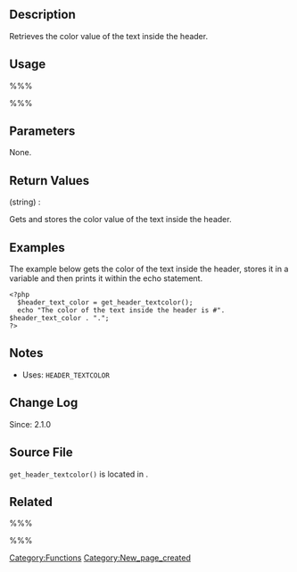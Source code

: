{{Languages|
{{en|Function Reference/get_header_textcolor}}
{{it|Riferimento funzioni/get_header_textcolor}}
{{ja|関数リファレンス/get_header_textcolor}}
}}

== Description ==
Retrieves the color value of the text inside the header.

== Usage ==
%%%<?php get_header_textcolor() ?>%%%

== Parameters ==
None.

== Return Values ==
; (string) :
Gets and stores the color value of the text inside the header.

== Examples ==
The example below gets the color of the text inside the header, stores it in a variable and then prints it within the echo statement.
<pre>
<?php 
  $header_text_color = get_header_textcolor();
  echo "The color of the text inside the header is #". $header_text_color . "."; 
?>
</pre>

== Notes ==
* Uses: <tt>HEADER_TEXTCOLOR</tt>

== Change Log ==
Since: 2.1.0

== Source File ==

<tt>get_header_textcolor()</tt> is located in {{Trac|wp-includes/theme.php}}.

== Related ==
%%%<?php header_textcolor(); ?>%%%
<!--
    To Do:
    Need to find related functions.
    Need to create groups of functions and create templates to add them to a page quickly.
    Some functions may be related to many groups of functions.
-->

{{Tag Footer}}

[[Category:Functions]]
[[Category:New_page_created]]
